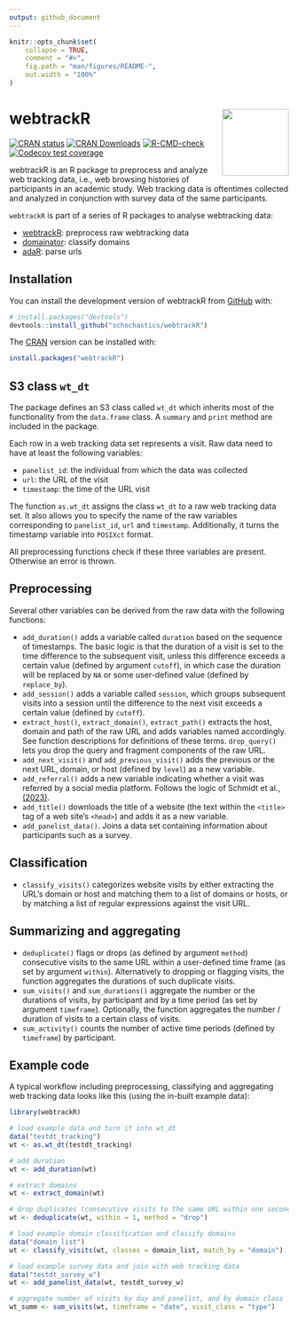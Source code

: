 ```yaml
---
output: github_document
---
```


<!-- README.md is generated from README.Rmd. Please edit that file -->

```r
knitr::opts_chunk$set(
    collapse = TRUE,
    comment = "#>",
    fig.path = "man/figures/README-",
    out.width = "100%"
)
```

# webtrackR <img src="man/figures/logo.png" width="120px" align="right"/>

<!-- badges: start -->
[![CRAN status](https://www.r-pkg.org/badges/version/webtrackR)](https://CRAN.R-project.org/package=webtrackR)
[![CRAN Downloads](https://cranlogs.r-pkg.org/badges/webtrackR)](https://CRAN.R-project.org/package=webtrackR)
[![R-CMD-check](https://github.com/schochastics/webtrackR/actions/workflows/R-CMD-check.yaml/badge.svg)](https://github.com/schochastics/webtrackR/actions/workflows/R-CMD-check.yaml)
[![Codecov test coverage](https://codecov.io/gh/schochastics/webtrackR/branch/main/graph/badge.svg)](https://app.codecov.io/gh/schochastics/webtrackR?branch=main)
<!-- badges: end -->

webtrackR is an R package to preprocess and analyze web tracking data, i.e., 
web browsing histories of participants in an academic study. Web tracking data is 
oftentimes collected and analyzed in conjunction with survey data of the same participants.  

`webtrackR` is part of a series of R packages to analyse webtracking data:

- [webtrackR](https://github.com/schochastics/webtrackR): preprocess raw webtracking data
- [domainator](https://github.com/schochastics/domainator): classify domains
- [adaR](https://github.com/gesistsa/adaR): parse urls

## Installation

You can install the development version of webtrackR from [GitHub](https://github.com/) with:

``` r
# install.packages("devtools")
devtools::install_github("schochastics/webtrackR")
```

The [CRAN](https://CRAN.R-project.org/package=webtrackR) version can be installed with:
```r
install.packages("webtrackR")
```
## S3 class `wt_dt`

The package defines an S3 class called `wt_dt` which inherits most of the functionality from the `data.frame` class. A `summary` and `print` method are included in the package.

Each row in a web tracking data set represents a visit. Raw data need to have at least the following variables:

- `panelist_id`: the individual from which the data was collected
- `url`: the URL of the visit
- `timestamp`: the time of the URL visit

The function `as.wt_dt` assigns the class `wt_dt` to a raw web tracking data set. 
It also allows you to specify the name of the raw variables corresponding to `panelist_id`, `url` and `timestamp`. 
Additionally, it turns the timestamp variable into `POSIXct` format.

All preprocessing functions check if these three variables are present. Otherwise an error is thrown.

## Preprocessing

Several other variables can be derived from the raw data with the following functions:

- `add_duration()` adds a variable called `duration` based on the sequence of timestamps. The basic logic is that the duration of a visit is set to the time difference to the subsequent visit, unless this difference exceeds a certain value (defined by argument `cutoff`), in which case the duration will be replaced by `NA` or some user-defined value (defined by `replace_by`). 
- `add_session()` adds a variable called `session`, which groups subsequent visits into a session until the difference to the next visit exceeds a certain value (defined by `cutoff`). 
- `extract_host()`, `extract_domain()`, `extract_path()` extracts the host, domain and path of the raw URL and adds variables named accordingly. See function descriptions for definitions of these terms. `drop_query()` lets you drop the query and fragment components of the raw URL.
- `add_next_visit()` and `add_previous_visit()` adds the previous or the next URL, domain, or host (defined by `level`) as a new variable.
- `add_referral()` adds a new variable indicating whether a visit was referred by a social media platform. Follows the logic of Schmidt et al., [(2023)](https://doi.org/10.31235/osf.io/cks68).
- `add_title()` downloads the title of a website (the text within the `<title>` tag of a web site's `<head>`) and adds it as a new variable.
- `add_panelist_data()`. Joins a data set containing information about participants such as a survey.

## Classification

- `classify_visits()` categorizes website visits by either extracting the URL's domain or host and matching them to a list of domains or hosts, or by matching a list of regular expressions against the visit URL.

## Summarizing and aggregating

- `deduplicate()` flags or drops (as defined by argument `method`) consecutive visits to the same URL within a user-defined time frame (as set by argument `within`). Alternatively to dropping or flagging visits, the function aggregates the durations of such duplicate visits.
- `sum_visits()` and `sum_durations()` aggregate the number or the durations of visits, by participant and by a time period (as set by argument `timeframe`). Optionally, the function aggregates the number / duration of visits to a certain class of visits.
- `sum_activity()` counts the number of active time periods (defined by `timeframe`) by participant.

## Example code

A typical workflow including preprocessing, classifying and aggregating web tracking data looks like this (using the in-built example data):

``` r
library(webtrackR)

# load example data and turn it into wt_dt
data("testdt_tracking")
wt <- as.wt_dt(testdt_tracking)

# add duration
wt <- add_duration(wt)

# extract domains
wt <- extract_domain(wt)

# drop duplicates (consecutive visits to the same URL within one second)
wt <- deduplicate(wt, within = 1, method = "drop")

# load example domain classification and classify domains
data("domain_list")
wt <- classify_visits(wt, classes = domain_list, match_by = "domain")

# load example survey data and join with web tracking data
data("testdt_survey_w")
wt <- add_panelist_data(wt, testdt_survey_w)

# aggregate number of visits by day and panelist, and by domain class
wt_summ <- sum_visits(wt, timeframe = "date", visit_class = "type")
```

